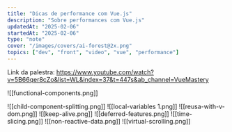 ```yaml
---
title: "Dicas de performance com Vue.js"
description: "Sobre performances com Vue.js"
updatedAt: "2025-02-06"
startedAt: "2025-02-06"
type: "note"
cover: "/images/covers/ai-forest@2x.png"
topics: ["dev", "front", "video", "vue", "performance"]
---
```


Link da palestra: https://www.youtube.com/watch?v=5B66qer8cZo&list=WL&index=37&t=447s&ab_channel=VueMastery

![[functional-components.png]]

![[child-component-splitting.png]]
![[local-variables 1.png]]
![[reusa-with-v-dom.png]]
![[keep-alive.png]]
![[deferred-features.png]]
![[time-slicing.png]]
![[non-reactive-data.png]]
![[virtual-scrolling.png]]
